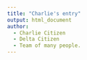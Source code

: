 ```yaml
---
title: "Charlie's entry"
output: html_document
author: 
  - Charlie Citizen
  - Delta Citizen
  - Team of many people.
---
```


